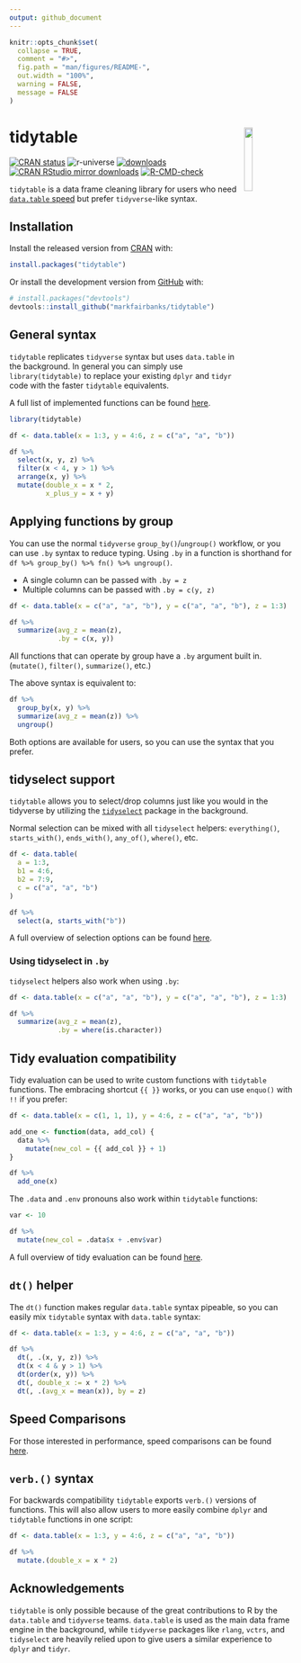 ```yaml
---
output: github_document
---
```


<!-- README.md is generated from README.Rmd. Please edit that file -->

```r
knitr::opts_chunk$set(
  collapse = TRUE,
  comment = "#>",
  fig.path = "man/figures/README-",
  out.width = "100%",
  warning = FALSE,
  message = FALSE
)
```

# tidytable  <img id="logo" src="man/figures/logo.png" align="right" width="17%" height="17%" /> 

<!-- badges: start -->
[![CRAN status](https://www.r-pkg.org/badges/version/tidytable)](https://cran.r-project.org/package=tidytable)
![r-universe](https://fastverse.r-universe.dev/badges/tidytable)
[![downloads](http://cranlogs.r-pkg.org/badges/grand-total/tidytable?color=blue)](https://r-pkg.org/pkg/tidytable)
[![CRAN RStudio mirror downloads](https://cranlogs.r-pkg.org/badges/last-month/tidytable?color=blue)](https://markfairbanks.github.io/tidytable/)
[![R-CMD-check](https://github.com/markfairbanks/tidytable/workflows/R-CMD-check/badge.svg)](https://github.com/markfairbanks/tidytable/actions)
<!-- badges: end -->

`tidytable` is a data frame cleaning library for users who need [`data.table` speed](https://markfairbanks.github.io/tidytable/articles/speed_comparisons.html) but prefer `tidyverse`-like syntax.

## Installation

Install the released version from [CRAN](https://CRAN.R-project.org) with:

``` r
install.packages("tidytable")
```

Or install the development version from [GitHub](https://github.com/) with:

``` r
# install.packages("devtools")
devtools::install_github("markfairbanks/tidytable")
```

## General syntax

`tidytable` replicates `tidyverse` syntax but uses `data.table` in the background. In general you can simply use `library(tidytable)` to replace your existing `dplyr` and `tidyr` code with the faster `tidytable` equivalents.

A full list of implemented functions can be found [here](https://markfairbanks.github.io/tidytable/reference/index.html).

```r
library(tidytable)

df <- data.table(x = 1:3, y = 4:6, z = c("a", "a", "b"))

df %>%
  select(x, y, z) %>%
  filter(x < 4, y > 1) %>%
  arrange(x, y) %>%
  mutate(double_x = x * 2,
         x_plus_y = x + y)
```

## Applying functions by group

You can use the normal `tidyverse` `group_by()`/`ungroup()` workflow, or you can use `.by` syntax to reduce typing. Using `.by` in a function is shorthand for `df %>% group_by() %>% fn() %>% ungroup()`.

* A single column can be passed with `.by = z`
* Multiple columns can be passed with `.by = c(y, z)`

```r
df <- data.table(x = c("a", "a", "b"), y = c("a", "a", "b"), z = 1:3)

df %>%
  summarize(avg_z = mean(z),
            .by = c(x, y))
```

All functions that can operate by group have a `.by` argument built in.
(`mutate()`, `filter()`, `summarize()`, etc.)

The above syntax is equivalent to:

```r
df %>%
  group_by(x, y) %>%
  summarize(avg_z = mean(z)) %>%
  ungroup()
```

Both options are available for users, so you can use the syntax that you prefer.

## tidyselect support

`tidytable` allows you to select/drop columns just like you would in the tidyverse by utilizing the [`tidyselect`](https://tidyselect.r-lib.org) package in the background.

Normal selection can be mixed with all `tidyselect` helpers: `everything()`, `starts_with()`, `ends_with()`, `any_of()`, `where()`, etc.

```r
df <- data.table(
  a = 1:3,
  b1 = 4:6,
  b2 = 7:9,
  c = c("a", "a", "b")
)

df %>%
  select(a, starts_with("b"))
```

A full overview of selection options can be found [here](https://tidyselect.r-lib.org/reference/language.html).

### Using tidyselect in `.by`

`tidyselect` helpers also work when using `.by`:

```r
df <- data.table(x = c("a", "a", "b"), y = c("a", "a", "b"), z = 1:3)

df %>%
  summarize(avg_z = mean(z),
            .by = where(is.character))
```

## Tidy evaluation compatibility

Tidy evaluation can be used to write custom functions with `tidytable` functions.
The embracing shortcut `{{ }}` works, or you can use `enquo()` with `!!` if you prefer:

```r
df <- data.table(x = c(1, 1, 1), y = 4:6, z = c("a", "a", "b"))

add_one <- function(data, add_col) {
  data %>%
    mutate(new_col = {{ add_col }} + 1)
}

df %>%
  add_one(x)
```

The `.data` and `.env` pronouns also work within `tidytable` functions:

```r
var <- 10

df %>%
  mutate(new_col = .data$x + .env$var)
```

A full overview of tidy evaluation can be found [here](https://rlang.r-lib.org/reference/topic-data-mask.html).

## `dt()` helper

The `dt()` function makes regular `data.table` syntax pipeable, so you can easily mix `tidytable` syntax with `data.table` syntax:

```r
df <- data.table(x = 1:3, y = 4:6, z = c("a", "a", "b"))

df %>%
  dt(, .(x, y, z)) %>%
  dt(x < 4 & y > 1) %>%
  dt(order(x, y)) %>%
  dt(, double_x := x * 2) %>%
  dt(, .(avg_x = mean(x)), by = z)
```

## Speed Comparisons

For those interested in performance, speed comparisons can be found [here](https://markfairbanks.github.io/tidytable/articles/speed_comparisons.html).

## `verb.()` syntax

For backwards compatibility `tidytable` exports `verb.()` versions of functions. This will also allow users to more easily combine `dplyr` and `tidytable` functions in one script:

```r
df <- data.table(x = 1:3, y = 4:6, z = c("a", "a", "b"))

df %>%
  mutate.(double_x = x * 2)
```

## Acknowledgements
`tidytable` is only possible because of the great contributions to R by the `data.table` and `tidyverse` teams. `data.table` is used as the main data frame engine in the background, while `tidyverse` packages like `rlang`, `vctrs`, and `tidyselect` are heavily relied upon to give users a similar experience to `dplyr` and `tidyr`.
